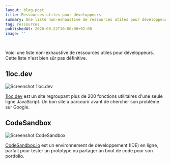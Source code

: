 ```yaml
---
layout: blog-post
title: Ressources utiles pour développeurs
summary: Une liste non-exhaustive de ressources utiles pour développeurs
tag: ressources
publishedAt: 2020-09-22T10:00:00+02:00
image: ''

---
```

Voici une liste non-exhaustive de ressources utiles pour développeurs. Cette liste n'est bien sûr pas définitive. 

## 1loc.dev

![Screenshot 1loc.dev](/images/1locdev.png "Screenshot 1loc.dev")

[1loc.dev](https://1loc.dev/ "1loc.dev") est un site regroupant plus de 200 fonctions utilitaires d'une seule ligne JavaScript. Un bon site à parcourir avant de chercher son problème sur Google.

## CodeSandbox

![Screenshot CodeSandbox](/images/codesandbox.png "Screenshot CodeSandbox")

[CodeSandbox.io](https://codesandbox.io/ "CodeSandbox") est un environnement de développement (IDE) en ligne, parfait pour tester un prototype ou partager un bout de code pour son portfolio.
